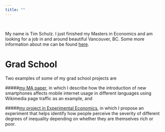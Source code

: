 ```yaml
---
title: ""
---
```

<br>

My name is Tim Schulz. I just finished my Masters in Economics and am looking
for a job in and around beautiful Vancouver, BC. Some more information about me
can be found [here](about.html).

# Grad School
Two examples of some of my grad school projects are

#####[my MA paper](ma_paper.html),
  in which I describe how the introduction of new smartphones affects mobile
  internet usage in different languages using Wikimedia page traffic as an
  example, and

#####[my project in Experimental Economics](828project.html),
  in which I propose an experiment that helps identify how people perceive the
  severity of different degrees of inequality depending on whether they are
  themselves rich or poor.